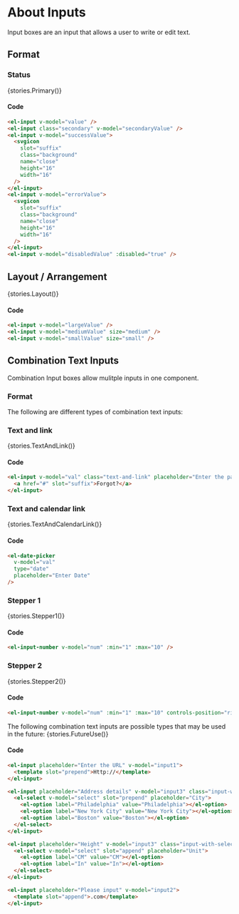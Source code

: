 
<Meta title="Components/Text Input" />

# About Inputs
Input boxes are an input that allows a user to write or edit text.

## Format

### Status
<Story name='Primary' height='60px'>{stories.Primary()}</Story>

#### Code

```html
<el-input v-model="value" />
<el-input class="secondary" v-model="secondaryValue" />
<el-input v-model="successValue">
  <svgicon
    slot="suffix"
    class="background"
    name="close"
    height="16"
    width="16"
  />
</el-input>
<el-input v-model="errorValue">
  <svgicon
    slot="suffix"
    class="background"
    name="close"
    height="16"
    width="16"
  />
</el-input>
<el-input v-model="disabledValue" :disabled="true" />
```

## Layout / Arrangement
<Story name='Layout/Arrangement' height='60px'>{stories.Layout()}</Story>

#### Code
```html
<el-input v-model="largeValue" />
<el-input v-model="mediumValue" size="medium" />
<el-input v-model="smallValue" size="small" />
```

## Combination Text Inputs

Combination Input boxes allow mulitple inputs in one component.

### Format

The following are different types of combination text inputs:

### Text and link

<Story name='Text and link' height='60px'>{stories.TextAndLink()}</Story>

#### Code
```html
<el-input v-model="val" class="text-and-link" placeholder="Enter the password">
  <a href="#" slot="suffix">Forgot?</a>
</el-input>
```

### Text and calendar link

<Story name='Text and calendar link' height='60px'>{stories.TextAndCalendarLink()}</Story>

#### Code
```html
<el-date-picker
  v-model="val"
  type="date"
  placeholder="Enter Date"
/>
```

### Stepper 1

<Story name='Stepper 1' height='60px'>{stories.Stepper1()}</Story>

#### Code
```html
<el-input-number v-model="num" :min="1" :max="10" />
```

### Stepper 2

<Story name='Stepper 2' height='60px'>{stories.Stepper2()}</Story>

#### Code
```html
<el-input-number v-model="num" :min="1" :max="10" controls-position="right" />
```

The following combination text inputs are possible types that may be used in the future:
<Story name='Future use' height='60px'>{stories.FutureUse()}</Story>

#### Code
```html
<el-input placeholder="Enter the URL" v-model="input1">
  <template slot="prepend">Http://</template>
</el-input>

<el-input placeholder="Address details" v-model="input3" class="input-with-select">
  <el-select v-model="select" slot="prepend" placeholder="City">
    <el-option label="Philadelphia" value="Philadelphia"></el-option>
    <el-option label="New York City" value="New York City"></el-option>
    <el-option label="Boston" value="Boston"></el-option>
  </el-select>
</el-input>

<el-input placeholder="Height" v-model="input3" class="input-with-select">
  <el-select v-model="select" slot="append" placeholder="Unit">
    <el-option label="CM" value="CM"></el-option>
    <el-option label="In" value="In"></el-option>
  </el-select>
</el-input>

<el-input placeholder="Please input" v-model="input2">
  <template slot="append">.com</template>
</el-input>
```
